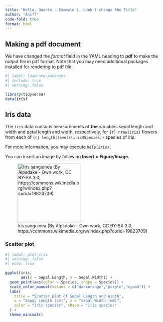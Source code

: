 ```yaml
---
title: "Hello, Quarto - Example 1, Look I change the Title"
author: "Aniff"
code-fold: true
format: html
---
```


## Making a pdf document

We have changed the *format* field in the YAML heading to **pdf** to make the output file in pdf format. Note that you may need additional packages installed for rendering to pdf file.

```r
#| label: load-new-packages
#| include: true
#| warning: false

library(tidyverse)
data(iris)
```

## Iris data

The `iris` data contains measurements of **the** variables sepal length and width and petal length and width, respectively, for `{r} nrow(iris)` flowers from each of `{r} length(levels(iris$Species))` species of iris.

For more information, you may execute `help(iris).`

You can insert an image by following **Insert \> Figure/Image**.

![Iris sanguinea (By Alpsdake - Own work, CC BY-SA 3.0, https://commons.wikimedia.org/w/index.php?curid=19823709)](Iris_sanguinea.jpeg){width="201" height="190"}

### Scatter plot

```r
#| label: plot-iris
#| warning: false
#| echo: true

ggplot(iris, 
       aes(x = Sepal.Length, y = Sepal.Width)) +
  geom_point(aes(color = Species, shape = Species)) +
  scale_color_manual(values = c("darkorange","purple","cyan4")) +
  labs(
    title = "Scatter plot of Sepal Length and Width",
    x = "Sepal Length (cm)", y = "Sepal Width (mm)",
    color = "Iris species", shape = "Iris species"
  ) +
  theme_minimal()
```
